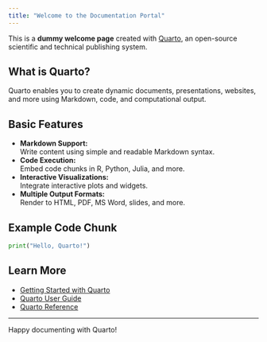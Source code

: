 ```yaml
---
title: "Welcome to the Documentation Portal"
---
```


This is a **dummy welcome page** created with [Quarto](https://quarto.org/), an open-source scientific and technical publishing system.

## What is Quarto?

Quarto enables you to create dynamic documents, presentations, websites, and more using Markdown, code, and computational output.

## Basic Features

- **Markdown Support:**\
Write content using simple and readable Markdown syntax.
- **Code Execution:**\
Embed code chunks in R, Python, Julia, and more.
- **Interactive Visualizations:**\
Integrate interactive plots and widgets.
- **Multiple Output Formats:**\
Render to HTML, PDF, MS Word, slides, and more.

## Example Code Chunk

```python
print("Hello, Quarto!")
```

## Learn More

- [Getting Started with Quarto](https://quarto.org/docs/get-started/)
- [Quarto User Guide](https://quarto.org/docs/guide/)
- [Quarto Reference](https://quarto.org/docs/reference/)

---

Happy documenting with Quarto!
